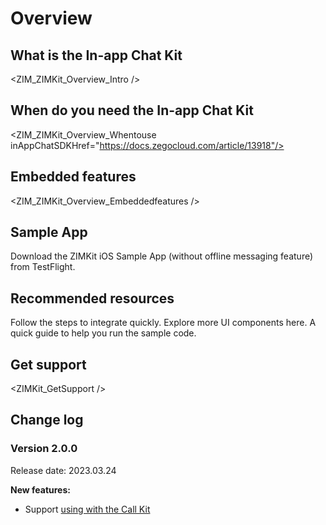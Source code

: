 # Overview

## What is the In-app Chat Kit


<ZIM_ZIMKit_Overview_Intro />

## When do you need the In-app Chat Kit


<ZIM_ZIMKit_Overview_Whentouse inAppChatSDKHref="https://docs.zegocloud.com/article/13918"/>

## Embedded features


<ZIM_ZIMKit_Overview_Embeddedfeatures />


## Sample App

<CardGroup cols={2}>
<Card title="TestFlight" href="https://testflight.apple.com/join/KRhLLq7V"  target="_blank">
  Download the ZIMKit iOS Sample App (without offline messaging feature) from TestFlight.
</Card>
</CardGroup>

## Recommended resources

<CardGroup cols={2}>
  
  <Card title="Quick start" href="./02-Quick start.mdx">
    Follow the steps to integrate quickly.
  </Card>

  <Card title="Component overview" href="./03-UI components/01-Overview.mdx">
    Explore more UI components here.
  </Card>

  <Card title="Run the sample code" href="https://github.com/ZEGOCLOUD/zego_inapp_chat_uikit_example_ios" target="_blank">
    A quick guide to help you run the sample code.
  </Card>

</CardGroup>

## Get support


<ZIMKit_GetSupport />

## Change log

<Accordion title="Click here to know more" defaultOpen="false">

### Version 2.0.0

Release date: 2023.03.24

**New features:**

- Support <a href="./04-Advanced%20features/01-Use%20in%20conjunction%20with%20Call%20Kit.mdx">using with the Call Kit</a>

</Accordion>

